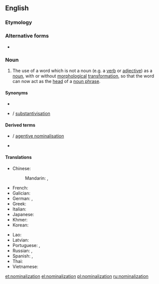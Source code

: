 ==English==
{{wikipedia}}

===Etymology===
{{suffix|nominal|ization|lang=en}}

===Alternative forms===
* {{l|en|nominalisation}} {{qualifier|Non-Oxford British spelling}}

===Noun===
{{en-noun}} {{tcx|American spelling|Oxford British spelling|lang=en}}

# {{lb|en|linguistics}} The use of a word which is not a noun (e.g. a [[verb]] or [[adjective]]) as a [[noun]], with or without [[morphological]] [[transformation]], so that the word can now act as the [[head]] of a [[noun phrase]].

====Synonyms====
* {{l|en|substantivation}}
* {{l|en|substantivization}} / [[substantivisation]]

====Derived terms====
* {{l|en|agentive nominalization}} / [[agentive nominalisation]]
* {{l|en|nominalizer}}

====Translations====
{{trans-top|use of a verb or an adjective as a noun}}
* Chinese:
*: Mandarin: {{t+|cmn|名詞化|sc=Hani}}, {{t+|cmn|名词化|tr=míngcíhuà|sc=Hani}}
* French: {{t+|fr|substantivation|f}}
* Galician: {{t+|gl|substantivación|f}}
* German: {{t|de|Hauptwortbildung|f}}, {{t+|de|Substantivierung|f}}
* Greek: {{t+|el|ουσιαστικοποίηση|f|sc=Grek}}
* Italian: {{t+|it|sostantivazione}}
* Japanese: {{t|ja|名詞化|tr=めいしか, meishika}}
* Khmer: {{t-needed|km}}
* Korean: {{t-needed|ko}}
{{trans-mid}}
* Lao: {{t-needed|lo}}
* Latvian: {{t|lv|nominalizācija|f}}
* Portuguese: {{t+|pt|substantivação|f}}, {{t|pt|nominalização|f}}
* Russian: {{t+|ru|субстантива́ция|f}}, {{t+|ru|номинализа́ция|f}}
* Spanish: {{t+|es|substantivación|f}}, {{t+|es|nominalización|f}}
* Thai: {{t-needed|th}}
* Vietnamese: {{t|vi|danh từ hoá}}
{{trans-bottom}}

[[et:nominalization]]
[[el:nominalization]]
[[pl:nominalization]]
[[ru:nominalization]]